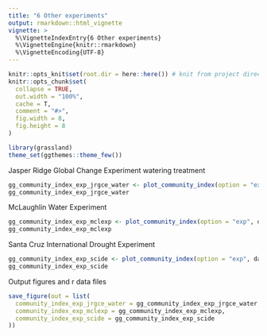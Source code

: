 ```yaml
---
title: "6 Other experiments"
output: rmarkdown::html_vignette
vignette: >
  %\VignetteIndexEntry{6 Other experiments}
  %\VignetteEngine{knitr::rmarkdown}
  %\VignetteEncoding{UTF-8}
---
```


```r
knitr::opts_knit$set(root.dir = here::here()) # knit from project directory
knitr::opts_chunk$set(
  collapse = TRUE,
  out.width = "100%",
  cache = T,
  comment = "#>",
  fig.width = 8,
  fig.height = 8
)
```

```r
library(grassland)
theme_set(ggthemes::theme_few())
```

Jasper Ridge Global Change Experiment watering treatment
```r
gg_community_index_exp_jrgce_water <- plot_community_index(option = "exp", dat_index, experiment = "jrgce", treatment = "watering")
gg_community_index_exp_jrgce_water
```

McLaughlin Water Experiment
```r
gg_community_index_exp_mclexp <- plot_community_index(option = "exp", dat_index, experiment = "mclexp")
gg_community_index_exp_mclexp
```

Santa Cruz International Drought Experiment
```r
gg_community_index_exp_scide <- plot_community_index(option = "exp", dat_index, experiment = "scide")
gg_community_index_exp_scide
```


Output figures and r data files
```r
save_figure(out = list(
  community_index_exp_jrgce_water = gg_community_index_exp_jrgce_water,
  community_index_exp_mclexp = gg_community_index_exp_mclexp,
  community_index_exp_scide = gg_community_index_exp_scide
))
```
